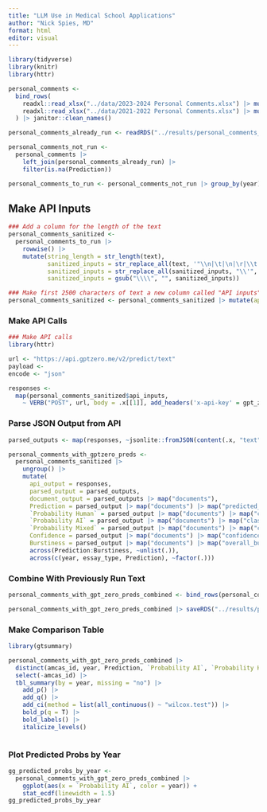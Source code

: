 ```yaml
---
title: "LLM Use in Medical School Applications"
author: "Nick Spies, MD"
format: html
editor: visual
---
```


```r

library(tidyverse)
library(knitr)
library(httr)

personal_comments <- 
  bind_rows(
    readxl::read_xlsx("../data/2023-2024 Personal Comments.xlsx") |> mutate(year = "2024"),
    readxl::read_xlsx("../data/2021-2022 Personal Comments.xlsx") |> mutate(year = "2022")
  ) |> janitor::clean_names()

personal_comments_already_run <- readRDS("../results/personal_comments_with_gptzero_preds.rds")

personal_comments_not_run <- 
  personal_comments |> 
    left_join(personal_comments_already_run) |> 
    filter(is.na(Prediction))

personal_comments_to_run <- personal_comments_not_run |> group_by(year) |> slice_head(n = 100)

```

## Make API Inputs

```r

### Add a column for the length of the text
personal_comments_sanitized <- 
  personal_comments_to_run |> 
    rowwise() |> 
    mutate(string_length = str_length(text), 
           sanitized_inputs = str_replace_all(text, '"\\n|\t|\n|\r|\\t|\\r|\\"|\\(|\\)|\\!|\\|\\\'"', " "),
           sanitized_inputs = str_replace_all(sanitized_inputs, "\\'", ""), 
           sanitized_inputs = gsub("\\\\", "", sanitized_inputs))

### Make first 2500 characters of text a new column called "API inputs"
personal_comments_sanitized <- personal_comments_sanitized |> mutate(api_inputs = paste0("{\n  \"document\": \"", str_sub(sanitized_inputs, 1, max(string_length, 1000)), '",\n  \"version\": \"2024-01-09\",\n  \"multilingual\": false\n}'))

```
### Make API Calls

```r

### Make API calls
library(httr)

url <- "https://api.gptzero.me/v2/predict/text"
payload <- 
encode <- "json"

responses <- 
  map(personal_comments_sanitized$api_inputs, 
    ~ VERB("POST", url, body = .x[[1]], add_headers('x-api-key' = gpt_zero_api_key), content_type("application/json"), accept("application/json"), encode = encode))

```
### Parse JSON Output from API

```r

parsed_outputs <- map(responses, ~jsonlite::fromJSON(content(.x, "text")))

personal_comments_with_gptzero_preds <- 
  personal_comments_sanitized |> 
    ungroup() |>
    mutate(
      api_output = responses, 
      parsed_output = parsed_outputs, 
      document_output = parsed_outputs |> map("documents"), 
      Prediction = parsed_output |> map("documents") |> map("predicted_class"),
      `Probability Human` = parsed_output |> map("documents") |> map("class_probabilities") |> map("human"),
      `Probability AI` = parsed_output |> map("documents") |> map("class_probabilities") |> map("ai"),
      `Probability Mixed` = parsed_output |> map("documents") |> map("class_probabilities") |> map("mixed"),
      Confidence = parsed_output |> map("documents") |> map("confidence_score"),
      Burstiness = parsed_output |> map("documents") |> map("overall_burstiness"),
      across(Prediction:Burstiness, ~unlist(.)), 
      across(c(year, essay_type, Prediction), ~factor(.))) 

```

### Combine With Previously Run Text

```r

personal_comments_with_gpt_zero_preds_combined <- bind_rows(personal_comments_already_run, personal_comments_with_gptzero_preds)

personal_comments_with_gpt_zero_preds_combined |> saveRDS("../results/personal_comments_with_gptzero_preds_combined.rds")

```

### Make Comparison Table

```r

library(gtsummary)

personal_comments_with_gpt_zero_preds_combined |> 
  distinct(amcas_id, year, Prediction, `Probability AI`, `Probability Human`, Confidence, Burstiness) |>
  select(-amcas_id) |>
  tbl_summary(by = year, missing = "no") |> 
    add_p() |>
    add_q() |>
    add_ci(method = list(all_continuous() ~ "wilcox.test")) |> 
    bold_p(q = T) |> 
    bold_labels() |>
    italicize_levels()



```

### Plot Predicted Probs by Year
```r

gg_predicted_probs_by_year <- 
  personal_comments_with_gpt_zero_preds_combined |> 
    ggplot(aes(x = `Probability AI`, color = year)) + 
    stat_ecdf(linewidth = 1.5)
gg_predicted_probs_by_year

```

